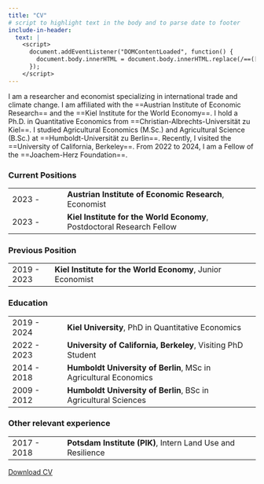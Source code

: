 ```yaml
---
title: "CV"
# script to highlight text in the body and to parse date to footer
include-in-header:
  text: |
    <script>
      document.addEventListener("DOMContentLoaded", function() {
        document.body.innerHTML = document.body.innerHTML.replace(/==([^=]+)==/g, '<span class="highlight">$1</span>');
      });
    </script>
---
```


I am a researcher and economist specializing in international trade and climate change. I am affiliated with the ==Austrian Institute of Economic Research== and the ==Kiel Institute for the World Economy==. I hold a Ph.D. in Quantitative Economics from ==Christian-Albrechts-Universität zu Kiel==. I studied Agricultural Economics (M.Sc.) and Agricultural Science (B.Sc.) at ==Humboldt-Universität zu Berlin==. Recently, I visited the ==University of California, Berkeley==. From 2022 to 2024, I am a Fellow of the ==Joachem-Herz Foundation==.

### Current Positions

|        |                                                                        |
|----------------|--------------------------------------------------------|
| 2023 - | **Austrian Institute of Economic Research**, Economist                 |
| 2023 - | **Kiel Institute for the World Economy**, Postdoctoral Research Fellow |

### Previous Position

|             |                                                            |
|-------------|------------------------------------------------------------|
| 2019 - 2023 | **Kiel Institute for the World Economy**, Junior Economist |

### Education

|             |                                                                  |
|----------------|--------------------------------------------------------|
| 2019 - 2024 | **Kiel University**, PhD in Quantitative Economics               |
| 2022 - 2023 | **University of California, Berkeley**, Visiting PhD Student     |
| 2014 - 2018 | **Humboldt University of Berlin**, MSc in Agricultural Economics |
| 2009 - 2012 | **Humboldt University of Berlin**, BSc in Agricultural Sciences  |

### **Other relevant experience**

|             |                                                             |
|----------------|--------------------------------------------------------|
| 2017 - 2018 | **Potsdam Institute (PIK)**, Intern Land Use and Resilience |

[Download CV](/files/CV.pdf)
